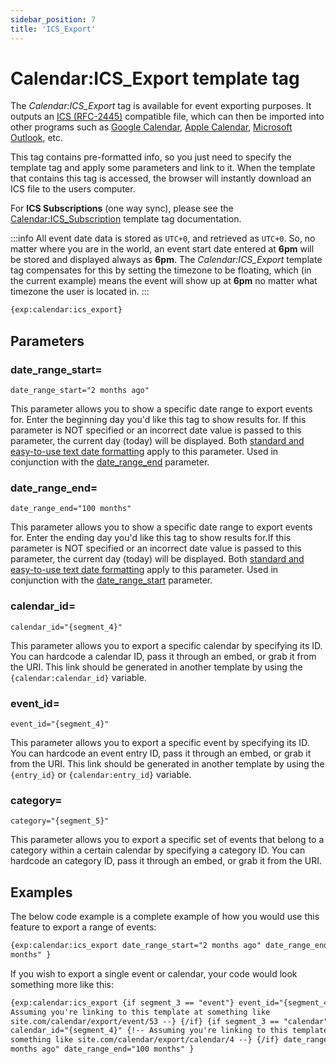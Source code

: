 ```yaml
---
sidebar_position: 7
title: 'ICS_Export'
---
```


# Calendar:ICS_Export template tag

The _Calendar:ICS_Export_ tag is available for event exporting purposes. It outputs an [ICS (RFC-2445)](http://www.ietf.org/rfc/rfc2445.txt) compatible file, which can then be imported into other programs such as [Google Calendar](https://calendar.google.com), [Apple Calendar](https://support.apple.com/guide/calendar/welcome/mac), [Microsoft Outlook](https://www.microsoft.com/microsoft-365/outlook/email-and-calendar-software-microsoft-outlook), etc.

This tag contains pre-formatted info, so you just need to specify the template tag and apply some parameters and link to it. When the template that contains this tag is accessed, the browser will instantly download an ICS file to the users computer.

For **ICS Subscriptions** (one way sync), please see the [Calendar:ICS_Subscription](./ics-subscription.mdx) template tag documentation.

:::info
All event date data is stored as `UTC+0`, and retrieved as `UTC+0`. So, no matter where you are in the world, an event start date entered at **6pm** will be stored and displayed always as **6pm**. The _Calendar:ICS_Export_ template tag compensates for this by setting the timezone to be floating, which (in the current example) means the event will show up at **6pm** no matter what timezone the user is located in.
:::

```html showLineNumbers
{exp:calendar:ics_export}
```

## Parameters

### date_range_start=

`date_range_start="2 months ago"`

This parameter allows you to show a specific date range to export events for. Enter the beginning day you'd like this tag to show results for. If this parameter is NOT specified or an incorrect date value is passed to this parameter, the current day (today) will be displayed. Both [standard and easy-to-use text date formatting](../guides/date-formatting.mdx) apply to this parameter. Used in conjunction with the [date_range_end](#date-range-end) parameter.

### date_range_end=

`date_range_end="100 months"`

This parameter allows you to show a specific date range to export events for. Enter the ending day you'd like this tag to show results for.If this parameter is NOT specified or an incorrect date value is passed to this parameter, the current day (today) will be displayed. Both [standard and easy-to-use text date formatting](../guides/date-formatting.mdx) apply to this parameter. Used in conjunction with the [date_range_start](#date-range-start) parameter.

### calendar_id=

`calendar_id="{segment_4}"`

This parameter allows you to export a specific calendar by specifying its ID. You can hardcode a calendar ID, pass it through an embed, or grab it from the URI. This link should be generated in another template by using the `{calendar:calendar_id}` variable.

### event_id=

`event_id="{segment_4}"`

This parameter allows you to export a specific event by specifying its ID. You can hardcode an event entry ID, pass it through an embed, or grab it from the URI. This link should be generated in another template by using the `{entry_id}` or `{calendar:entry_id}` variable.

### category=

`category="{segment_5}"`

This parameter allows you to export a specific set of events that belong to a category within a certain calendar by specifying a category ID. You can hardcode an category ID, pass it through an embed, or grab it from the URI.

## Examples

The below code example is a complete example of how you would use this feature to export a range of events:

```html showLineNumbers
{exp:calendar:ics_export date_range_start="2 months ago" date_range_end="100
months" }
```

If you wish to export a single event or calendar, your code would look something more like this:

```html {3,6} showLineNumbers
{exp:calendar:ics_export {if segment_3 == "event"} event_id="{segment_4}" {!--
Assuming you're linking to this template at something like
site.com/calendar/export/event/53 --} {/if} {if segment_3 == "calendar"}
calendar_id="{segment_4}" {!-- Assuming you're linking to this template at
something like site.com/calendar/export/calendar/4 --} {/if} date_range_start="2
months ago" date_range_end="100 months" }
```
